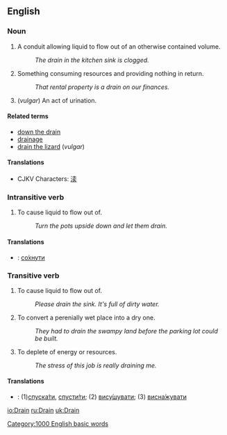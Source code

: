==English==

=== Noun ===

# A conduit allowing liquid to flow out of an otherwise contained volume.
#: ''The drain in the kitchen sink is clogged.''
# Something consuming resources and providing nothing in return.
#: ''That rental property is a drain on our finances.''
# (''vulgar'') An act of urination.

==== Related terms ====
*[[down the drain]]
*[[drainage]]
*[[drain the lizard]] (''vulgar'')

====Translations====
*CJKV Characters: [[渎]]

=== Intransitive verb ===

# To cause liquid to flow out of.
#: ''Turn the pots upside down and let them drain.''
====Translations====
*{{uk}}: [[:uk:сохнути|со́хнути]]

=== Transitive verb ===

# To cause liquid to flow out of.
#: ''Please drain the sink.  It's full of dirty water.''
# To convert a perenially wet place into a dry one.
#: ''They had to drain the swampy land before the parking lot could be built.''
# To deplete of energy or resources.
#: ''The stress of this job is really draining me.''
====Translations====
*{{uk}}: (1)[[:uk:спускати|спуска́ти]], [[:uk:спустити|спусти́ти]]; (2) [[:uk:висушувати|вису́шувати]]; (3) [[:uk:виснажувати|висна́жувати]]

[[Category:1000 English basic words]]

[[io:Drain]]
[[ru:Drain]]
[[uk:Drain]]